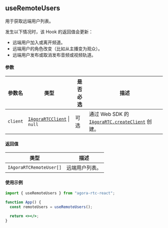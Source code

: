 ## useRemoteUsers

用于获取远端用户列表。

发生以下情况时，该 Hook 的返回值会更新：

- 远端用户加入或离开频道。
- 远端用户的角色改变（比如从主播变为观众）。
- 远端用户发布或取消发布音频或视频轨道。

#### 参数

| 参数名   | 类型                                                                                          | 是否必选 | 描述                                                                                                         |
| -------- | --------------------------------------------------------------------------------------------- | -------- | ------------------------------------------------------------------------------------------------------------ |
| `client` | [`IAgoraRTCClient`](/api-ref/rtc/react/interfaces/iagorartcclient.html) &VerticalLine; `null` | 可选     | 通过 Web SDK 的 [`IAgoraRTC.createClient`](/api-ref/rtc/react/interfaces/iagorartc.html#createclient) 创建。 |

#### 返回值

| 类型                    | 描述           |
| ----------------------- | -------------- |
| `IAgoraRTCRemoteUser[]` | 远端用户列表。 |

#### 使用示例

```jsx
import { useRemoteUsers } from "agora-rtc-react";

function App() {
  const remoteUsers = useRemoteUsers();

  return <></>;
}
```
